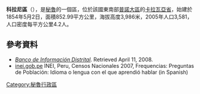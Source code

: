 '''科拉尼區'''（{{lang-es|Distrito de Corani}}），是[[秘魯|秘魯]]的一個區，位於該國東南部[[普諾大區|普諾大區]]的[[卡拉瓦亞省|卡拉瓦亞省]]，始建於1854年5月2日，面積852.99平方公里，海拔高度3,986米，2005年人口3,581，人口密度每平方公里4.2人。

==參考資料==
*''[https://web.archive.org/web/20080423164200/http://desa.inei.gob.pe/mapas/bid/ Banco de Información Distrital]''. Retrieved April 11, 2008.
*[https://web.archive.org/web/20130127005551/http://iinei.inei.gob.pe/iinei/RedatamCpv2007.asp?id=ResultadosCensales%3Fori%3DC inei.gob.pe] INEI, Peru, Censos Nacionales 2007, Frequencias: Preguntas de Población: Idioma o lengua con el que aprendió hablar (in Spanish)

{{coord|13|52|31|S|70|36|29|W|region:PE_type:city_source:kolossus-eswiki|display=title}}

{{Peru-geo-stub}}
[[Category:秘魯行政區|Category:秘魯行政區]]
